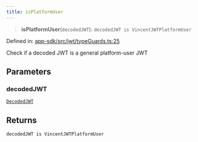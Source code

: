 ```yaml
---
title: isPlatformUser
---
```


> **isPlatformUser**(`decodedJWT`): `decodedJWT is VincentJWTPlatformUser`

Defined in: [app-sdk/src/jwt/typeGuards.ts:25](https://github.com/LIT-Protocol/Vincent/blob/24971b3553e0b3a0f81730455f8a1892791091ad/packages/libs/app-sdk/src/jwt/typeGuards.ts#L25)

Check if a decoded JWT is a general platform-user JWT

## Parameters

### decodedJWT

[`DecodedJWT`](/api-reference/app-sdk/jwt/interfaces/DecodedJWT)

## Returns

`decodedJWT is VincentJWTPlatformUser`
